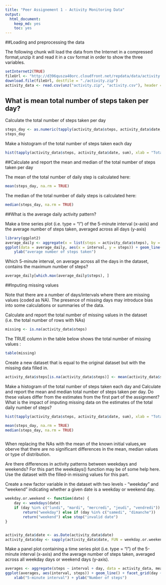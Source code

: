 ```yaml
---
title: "Peer Assignement 1 - Activity Monitoring Data"
output: 
  html_document: 
    keep_md: yes
    toc: yes
---
```


##Loading and preprocessing the data

The following chunk will load the data from the Internet in a compressed format,unzip it and read it in a csv format in order to show the three variables.

    

```r
setInternet2(TRUE)
fileUrl <- "http://d396qusza40orc.cloudfront.net/repdata/data/activity.zip"
download.file(fileUrl, destfile = "./activity.zip")
activity_data <- read.csv(unz("activity.zip", "activity.csv"), header = TRUE, sep = ",")

```

## What is mean total number of steps taken per day?

Calculate the total number of steps taken per day

```r
steps_day <- as.numeric(tapply(activity_data$steps, activity_data$date, sum))
steps_day

```


Make a histogram of the total number of steps taken each day

```r
hist(tapply(activity_data$steps, activity_data$date, sum), xlab = "Total number of daily steps",  main = "Total number of daily steps")

```

##Calculate and report the mean and median of the total number of steps taken per day

The mean of the total number of daily step is calculated here:

```r
mean(steps_day, na.rm = TRUE)

```

The median of the total number of daily steps is calculated here:

```r
median(steps_day, na.rm = TRUE)

```

##What is the average daily activity pattern?

Make a time series plot (i.e. type = "l") of the 5-minute interval (x-axis) and the average number of steps taken, averaged across all days (y-axis)

```r

library(ggplot2)
average_daily <- aggregate(x = list(steps = activity_data$steps), by = list(interval = activity_data$interval), FUN = mean, na.rm = TRUE)
ggplot(data = average_daily, aes(x = interval, y = steps)) + geom_line() + xlab("5-minute interval") + 
    ylab("average number of steps taken")

```

Which 5-minute interval, on average across all the days in the dataset, contains the maximum number of steps?

```r
average_daily[which.max(average_daily$steps), ]

```

##Inputing missing values

Note that there are a number of days/intervals where there are missing values (coded as NA). The presence of missing days may introduce bias into some calculations or summaries of the data.

Calculate and report the total number of missing values in the dataset (i.e. the total number of rows with NAs)

```r
missing <- is.na(activity_data$steps)

```

The TRUE column in the table below shows the total number of missing values :

```r
table(missing)
```

Create a new dataset that is equal to the original dataset but with the missing data filled in.

```r

activity_data$steps[is.na(activity_data$steps)] <- mean(activity_data$steps, na.rm= TRUE)

```


Make a histogram of the total number of steps taken each day and Calculate and report the mean and median total number of steps taken per day. Do these values differ from the estimates from the first part of the assignment? What is the impact of imputing missing data on the estimates of the total daily number of steps?

```r

hist(tapply(activity_data$steps, activity_data$date, sum), xlab = "Total number of daily steps",  main = "Total number of daily steps")

mean(steps_day, na.rm = TRUE)
median(steps_day, na.rm = TRUE)



```

When replacing the NAs with the mean of the known initial values,we oberve that there are no significant differences in the mean, median values or type of distribution.


Are there differences in activity patterns between weekdays and weekends?
For this part the weekdays() function may be of some help here. Use the dataset with the filled-in missing values for this part.

Create a new factor variable in the dataset with two levels - "weekday" and "weekend" indicating whether a given date is a weekday or weekend day.

```r

weekday.or.weekend <- function(date) {
    day <- weekdays(date)
    if (day %in% c("lundi", "mardi", "mercredi", "jeudi", "vendredi")) 
        return("weekday") else if (day %in% c("samedi", "dimanche")) 
        return("weekend") else stop("invalid date")
}


activity_data$date <- as.Date(activity_data$date)
activity_data$day <- sapply(activity_data$date, FUN = weekday.or.weekend)


```


Make a panel plot containing a time series plot (i.e. type = "l") of the 5-minute interval (x-axis) and the average number of steps taken, averaged across all weekday days or weekend days (y-axis). 

```r


averages <- aggregate(steps ~ interval + day, data = activity_data, mean)
ggplot(averages, aes(interval, steps)) + geom_line() + facet_grid(day ~ .) + 
    xlab("5-minute interval") + ylab("Number of steps")

```

